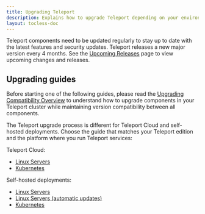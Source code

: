 ```yaml
---
title: Upgrading Teleport
description: Explains how to upgrade Teleport depending on your environment and edition.
layout: tocless-doc
---
```


Teleport components need to be updated regularly to stay up to date with the latest
features and security updates. Teleport releases a new major version every 4 months.
See the [Upcoming Releases](./upcoming-releases.mdx) page to view upcoming changes
and releases.

## Upgrading guides

Before starting one of the following guides, please read the [Upgrading Compatibility Overview](./upgrading/overview.mdx)
to understand how to upgrade components in your Teleport cluster while maintaining
version compatibility between all components.

The Teleport upgrade process is different for Teleport Cloud and self-hosted deployments.
Choose the guide that matches your Teleport edition and the platform where you run Teleport
services:

Teleport Cloud:

- [Linux Servers](./upgrading/cloud-linux.mdx)
- [Kubernetes](./upgrading/cloud-kubernetes.mdx)

Self-hosted deployments:

- [Linux Servers](./upgrading/self-hosted-linux.mdx)
- [Linux Servers (automatic updates)](./upgrading/self-hosted-automatic-agent-updates.mdx)
- [Kubernetes](./upgrading/self-hosted-kubernetes.mdx)
